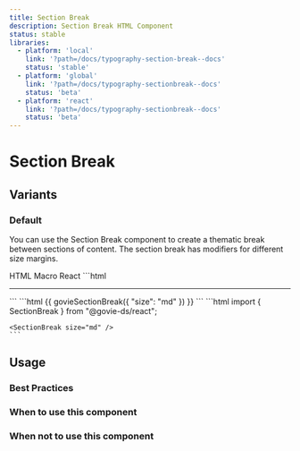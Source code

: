 ```yaml
---
title: Section Break
description: Section Break HTML Component
status: stable
libraries:
  - platform: 'local'
    link: '?path=/docs/typography-section-break--docs'
    status: 'stable'
  - platform: 'global'
    link: '?path=/docs/typography-sectionbreak--docs'
    status: 'beta'
  - platform: 'react'
    link: '?path=/docs/typography-sectionbreak--docs'
    status: 'beta'
---
```


# Section Break

<ComponentStatusBlock componentId="section-break" />

## Variants

### Default

<ComponentContainer>
  <SectionBreak size="md" />
</ComponentContainer>

You can use the Section Break component to create a thematic break between sections of content.
The section break has modifiers for different size margins.

<Tabs id="tab3">
  <TabList>
    <TabItem value="tab31" checked>HTML</TabItem>
    <TabItem value="tab32">Macro</TabItem>
    <TabItem value="tab33">React</TabItem>
  </TabList>
  <TabPanel value="tab31">
    ```html
    <hr
      class="gi-section-break-md"
      data-testid="govie-section-break"
    />
    ```
  </TabPanel>
  <TabPanel value="tab32">
    ```html
    {{ govieSectionBreak({
      "size": "md"
    }) }}
    ```
  </TabPanel>
  <TabPanel value="tab33">
    ```html
    import { SectionBreak } from "@govie-ds/react";

    <SectionBreak size="md" />
    ```

  </TabPanel>
</Tabs>

## Usage

### Best Practices

### When to use this component

### When not to use this component